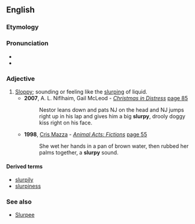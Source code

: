 ==English==

===Etymology===
{{suffix|en|slurp|y}}

===Pronunciation===
* {{IPA|/ˈslɜː(ɹ)pi/|lang=en}}
* {{rhymes|ɜː(ɹ)pi|lang=en}}

===Adjective===
{{en-adj|er}}

# [[sloppy|Sloppy]]; sounding or feeling like the [[slurp]]ing of liquid.
#* '''2007''', A. L. Niflhaim, Gail McLeod - ''[http://books.google.com/books?id=9u36ZpkXRcsC&pg=PA85&dq=drooly&lr=&sig=5C5urtEvZZpAYNWEN435HM9KrNE Christmas in Distress]'' [http://books.google.com/books?id=9u36ZpkXRcsC&pg=PA85&dq=drooly&lr=&sig=5C5urtEvZZpAYNWEN435HM9KrNE page 85]
#*: Nestor leans down and pats NJ on the head and NJ jumps right up in his lap and gives him a big '''slurpy''', drooly doggy kiss right on his face.
#* '''1998''', [[w:Cris Mazza|Cris Mazza]] - ''[http://books.google.com/books?id=s8K7c9_jKd0C Animal Acts: Fictions]'' [http://books.google.com/books?id=s8K7c9_jKd0C&pg=PA55&dq=slurpy&lr=&sig=QMH2Q7yfFnCgIQjoIeXTSvC4m0M page 55]
#*: She wet her hands in a pan of brown water, then rubbed her palms together, a '''slurpy''' sound.

====Derived terms====
* [[slurpily]]
* [[slurpiness]]

===See also===
* [[Slurpee]]